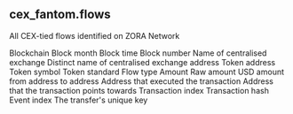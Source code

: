 ## cex_fantom.flows 
All CEX-tied flows identified on ZORA Network

<ParamField path="blockchain">
Blockchain
</ParamField>
<ParamField path="block_month">
Block month
</ParamField>
<ParamField path="block_time">
Block time
</ParamField>
<ParamField path="block_number">
Block number
</ParamField>
<ParamField path="cex_name">
Name of centralised exchange
</ParamField>
<ParamField path="distinct_name">
Distinct name of centralised exchange address
</ParamField>
<ParamField path="token_address">
Token address
</ParamField>
<ParamField path="token_symbol">
Token symbol
</ParamField>
<ParamField path="token_standard">
Token standard
</ParamField>
<ParamField path="flow_type">
Flow type
</ParamField>
<ParamField path="amount">
Amount
</ParamField>
<ParamField path="amount_raw">
Raw amount
</ParamField>
<ParamField path="amount_usd">
USD amount
</ParamField>
<ParamField path="from">
from address
</ParamField>
<ParamField path="to">
to address
</ParamField>
<ParamField path="tx_from">
Address that executed the transaction
</ParamField>
<ParamField path="tx_to">
Address that the transaction points towards
</ParamField>
<ParamField path="tx_index">
Transaction index
</ParamField>
<ParamField path="tx_hash">
Transaction hash
</ParamField>
<ParamField path="evt_index">
Event index
</ParamField>
<ParamField path="unique_key">
The transfer&#x27;s unique key
</ParamField>
